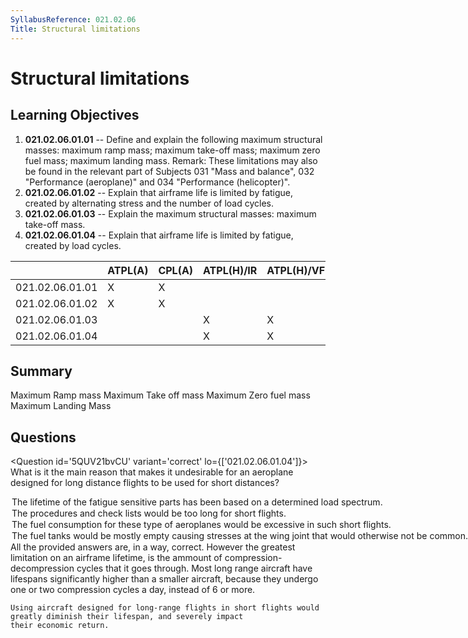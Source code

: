 ```yaml
---
SyllabusReference: 021.02.06
Title: Structural limitations
---
```


# Structural limitations

## Learning Objectives

1. **021.02.06.01.01** -- Define and explain the following maximum structural
   masses: maximum ramp mass; maximum take-off mass; maximum zero fuel mass;
   maximum landing mass. Remark: These limitations may also be found in the
   relevant part of Subjects 031 "Mass and balance", 032 "Performance
   (aeroplane)" and 034 "Performance (helicopter)".
2. **021.02.06.01.02** -- Explain that airframe life is limited by fatigue,
   created by alternating stress and the number of load cycles.
3. **021.02.06.01.03** -- Explain the maximum structural masses: maximum
   take-off mass.
4. **021.02.06.01.04** -- Explain that airframe life is limited by fatigue,
   created by load cycles.

|                 | ATPL(A) | CPL(A) | ATPL(H)/IR | ATPL(H)/VFR | CPL(H) | IR  | CBIR(A) |
| --------------- | ------- | ------ | ---------- | ----------- | ------ | --- | ------- |
| 021.02.06.01.01 | X       | X      |            |             |        |     |         |
| 021.02.06.01.02 | X       | X      |            |             |        |     |         |
| 021.02.06.01.03 |         |        | X          | X           | X      |     |         |
| 021.02.06.01.04 |         |        | X          | X           | X      |     |         |

## Summary

Maximum Ramp mass Maximum Take off mass Maximum Zero fuel mass Maximum Landing
Mass

## Questions

<Question id='5QUV21bvCU' variant='correct' lo={['021.02.06.01.04']}> 
  <Text variant="oneCorrect">
    What is it the main reason that makes it undesirable for an aeroplane designed 
    for long distance flights to be used for short distances?
  </Text>
  <Option id='5QUV21bvCU-1' correct>
    The lifetime of the fatigue sensitive parts has been based on a determined load spectrum.
  </Option>
  <Option id='5QUV21bvCU-2'>
    The procedures and check lists would be too long for short flights.
  </Option>
  <Option id='5QUV21bvCU-3'>
    The fuel consumption for these type of aeroplanes would be excessive in such short flights.
  </Option>
  <Option id='5QUV21bvCU-4'>
    The fuel tanks would be mostly empty causing stresses at the wing joint that would otherwise not be common.
  </Option>
  <Explanation>
    All the provided answers are, in a way, correct. However the greatest limitation on an airframe lifetime, is the ammount
    of compression-decompression cycles that it goes through. Most long range aircraft have lifespans significantly higher than 
    a smaller aircraft, because they undergo one or two compression cycles a day, instead of 6 or more.

    Using aircraft designed for long-range flights in short flights would greatly diminish their lifespan, and severely impact
    their economic return.

  </Explanation>
</Question>
